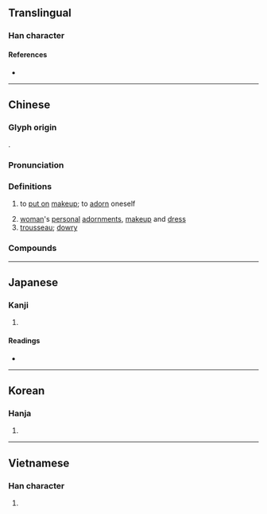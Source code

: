 {{character info/new}}
{{also|妆|娤|粧}}
==Translingual==

===Han character===
{{Han char|rn=38|rad=女|as=04|sn=7|four=24240|canj=VMV|ids=⿰爿女}}

====References====
* {{Han ref|kx=0256.300|dkj=06096|dj=0521.090|hdz=21033.130|uh=599D|ud=22941|bh=A7A9|bd=42921}}

----

==Chinese==
{{zh-forms|s=妆|t2=粧}}

===Glyph origin===
{{Han etym}}
{{Han compound|爿|女|c1=p|c2=s|t2=female|ls=psc}}.

===Pronunciation===
{{zh-pron
|m=zhuāng
|c=zong1
|h=pfs=chông
|md=cŏng
|mn=qz,tw,xm,zz:chong/qz,tw,xm,zz:chng
|mn_note=chong - literary; chng - vernacular
|w=1tsaan
|mc=y
|oc=y
|cat=v,n
}}

===Definitions===
{{zh-hanzi}}

# {{lb|zh|of a woman}} to [[put on]] [[makeup]]; to [[adorn]] oneself
# [[woman]]'s [[personal]] [[adornment]]s, [[makeup]] and [[dress]]
# [[trousseau]]; [[dowry]]

===Compounds===
{{zh-der|妝奩|妝飾|上妝|佛妝|倒暈妝|倩妝|內家妝|凝妝|化妝|化妝劇|化妝品|化妝箱|卸妝|古妝|喬妝|嚴妝|壽妝|壽陽妝|大妝|妝儇|妝喬|妝嫫費黛|妝孤|妝扮|妝新|妝梳|妝樓|妝樣|妝次|妝腔|妝臺|妝誣|妝點|娥妝|嫁妝|宮妝|宿妝|弄鬼妝么|揀妝|改妝|新妝|桃花妝|梅妝|梅花妝|梳妝|梳妝臺|檀暈妝|淚妝|淡妝|淡妝濃抹|淡妝素服|添妝|減妝|溫鰲妝燕|濃妝|濃妝淡抹|濃妝豔抹|濃妝豔服|濃妝豔裹|濃妝豔飾|濃抹淡妝|理妝|碎妝|粉妝樓|粉妝玉琢|粉妝玉砌|紅妝|蛾妝|衾褥妝奩|豔妝|輕妝|迎妝|過嫁妝|醉妝|開運化妝|靚妝|飛霞妝|墨妝}}

----

==Japanese==

===Kanji===
{{ja-kanji|grade=|rs=女04|style=ky|shin=妆}}

# {{defn|lang=ja|sort=女04}}

====Readings====
* {{ja-readings|on=[[そう]] (sō), [[しょう]] (shō)|kun=[[よそおう]] (yosoou)}}

----

==Korean==

===Hanja===
{{ko-hanja|hangeul=장|rv=jang|mr=chang}}

# {{defn|lang=ko|sort=女04}}

----

==Vietnamese==

===Han character===
{{vi-hantu|[[trang]]|rs=女04}}

# {{defn|lang=vi|sort=女04}}